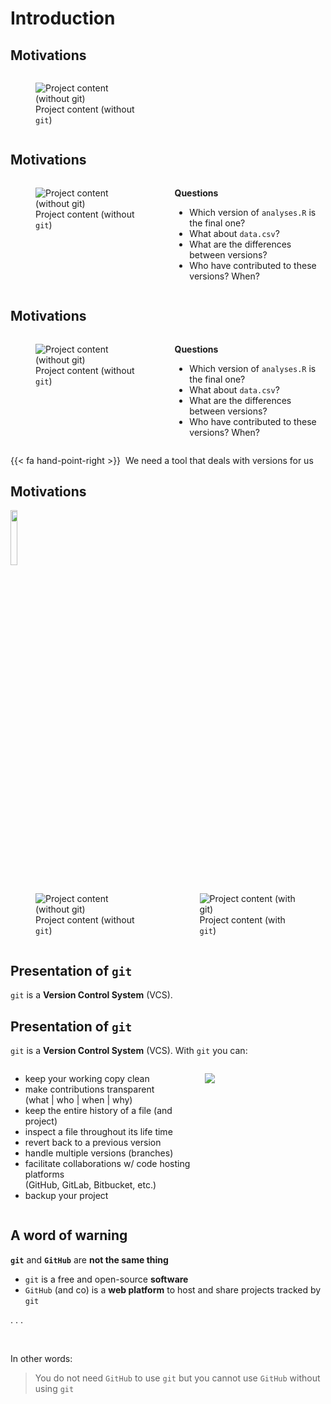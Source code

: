 # Introduction


## Motivations

::::{ .columns }
:::{ .column width="50%" align="left"}
![Project content (without `git`)](img/folder_without_git.png)
:::
:::{ .column width="50%" }
:::
::::


## Motivations

::::{ .columns }
:::{ .column width="50%" align="left"}
![Project content (without `git`)](img/folder_without_git.png)
:::
:::{ .column width="50%" }
**Questions**

- Which version of `analyses.R` is the final one?
- What about `data.csv`?
- What are the differences between versions?
- Who have contributed to these versions? When?
:::
::::


## Motivations

::::{ .columns }
:::{ .column width="50%" align="left"}
![Project content (without `git`)](img/folder_without_git.png)
:::
:::{ .column width="50%" }
**Questions**

- Which version of `analyses.R` is the final one?
- What about `data.csv`?
- What are the differences between versions?
- Who have contributed to these versions? When?
:::
::::


{{< fa hand-point-right >}} &nbsp;We need a tool that deals with versions for us


## Motivations

![](img/git-logo-long.png){width=15% fig-align="center"}

::::{ .columns }
:::{ .column width="50%" align="left"}
![Project content (without `git`)](img/folder_without_git.png)
:::
:::{ .column width="50%" align="left"}
![Project content (with `git`)](img/folder_with_git.png)
:::
::::


## Presentation of `git`

`git` is a **Version Control System** (VCS).


## Presentation of `git`

`git` is a **Version Control System** (VCS). With `git` you can:

::::{ .columns }
:::{ .column width="60%" align="left"}
- keep your working copy clean
- make contributions transparent
<br/>(what | who | when | why)
- keep the entire history of a file (and project)
- inspect a file throughout its life time
- revert back to a previous version
- handle multiple versions (branches)
- facilitate collaborations w/ code hosting platforms
<br>(GitHub, GitLab, Bitbucket, etc.)
- backup your project
:::
:::{ .column width="40%"}
![](img/git-logo-long.png)
:::
::::


## A word of warning


**`git`** and **`GitHub`** are **not the same thing**

- `git` is a free and open-source **software**
- `GitHub` (and co) is a **web platform** to host and share projects tracked by `git`


. . . 

<br>

In other words:

> You do not need `GitHub` to use `git` but you cannot use `GitHub` without using `git`


